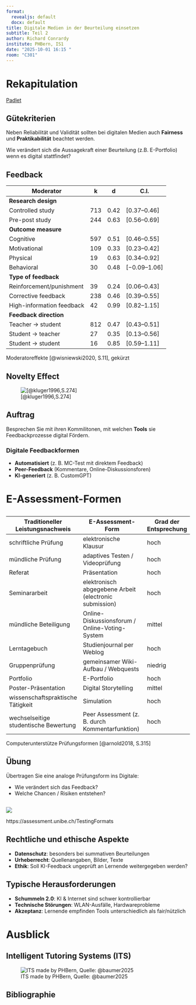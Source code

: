 ```yaml
---
format: 
  revealjs: default
  docx: default
title: Digitale Medien in der Beurteilung einsetzen
subtitle: Teil 2
author: Richard Conrardy
institute: PHBern, IS1
date: "2025-10-01 16:15 "
room: "C301"
---
```


# Rekapitulation

[Padlet](https://phbern.padlet.org/richardconrardy/digitale-medien-in-der-beurteilung-rbqabyrpwfmvr9qy)


## Gütekriterien 

Neben Reliabilität und Validität sollten bei digitalen Medien auch **Fairness** und **Praktikabilität** beachtet werden.

Wie verändert sich die Aussagekraft einer Beurteilung (z.B. E-Portfolio) wenn es digital stattfindet?

## Feedback {.smaller}

::: {#tbl-letters}

| Moderator                  | k   | d    | C.I.            |
|----------------------------|-----|------|-----------------|
| **Research design**        |     |      |                 |
| Controlled study           | 713 | 0.42 | [0.37–0.46]     |
| Pre-post study             | 244 | 0.63 | [0.56–0.69]     |
| **Outcome measure**        |     |      |                 |
| Cognitive                  | 597 | 0.51 | [0.46–0.55]     |
| Motivational               | 109 | 0.33 | [0.23–0.42]     |
| Physical                   | 19  | 0.63 | [0.34–0.92]     |
| Behavioral                 | 30  | 0.48 | [−0.09–1.06]    |
| **Type of feedback**       |     |      |                 |
| Reinforcement/punishment   | 39  | 0.24 | [0.06–0.43]     |
| Corrective feedback        | 238 | 0.46 | [0.39–0.55]     |
| High-information feedback  | 42  | 0.99 | [0.82–1.15]     |
| **Feedback direction**     |     |      |                 |
| Teacher → student          | 812 | 0.47 | [0.43–0.51]     |
| Student → teacher          | 27  | 0.35 | [0.13–0.56]     |
| Student → student          | 16  | 0.85 | [0.59–1.11]     |


Moderatoreffekte [@wisniewski2020, S.11], gekürzt

:::

## Novelty Effect

![[@kluger1996,S.274]](Medien_Beurteilung/kluger1996.png){#fig-kluger}

## Auftrag {background-color="var(--bg-activity)"}

Besprechen Sie mit ihren Kommilitonen, mit welchen **Tools** sie Feedbackprozesse digital Fördern.

### Digitale Feedbackformen

- **Automatisiert** (z. B. MC-Test mit direktem Feedback)
- **Peer-Feedback** (Kommentare, Online-Diskussionsforen)
- **KI-generiert** (z. B. CustomGPT)


# E-Assessment-Formen

## {.smaller}

::: {#tbl-letters}

| Traditioneller Leistungsnachweis       | E-Assessment-Form                                     | Grad der Entsprechung |
|----------------------------------------|-------------------------------------------------------|------------------------|
| schriftliche Prüfung                   | elektronische Klausur                                 | hoch                   |
| mündliche Prüfung                      | adaptives Testen / Videoprüfung                       | hoch                   |
| Referat                                | Präsentation                                          | hoch                   |
| Seminararbeit                          | elektronisch abgegebene Arbeit (electronic submission)| hoch                   |
| mündliche Beteiligung                  | Online-Diskussionsforum / Online-Voting-System        | mittel                 |
| Lerntagebuch                           | Studienjournal per Weblog                             | hoch                   |
| Gruppenprüfung                         | gemeinsamer Wiki-Aufbau / Webquests                   | niedrig                |
| Portfolio                              | E-Portfolio                                           | hoch                   |
| Poster-Präsentation                    | Digital Storytelling                                  | mittel                 |
| wissenschaftspraktische Tätigkeit      | Simulation                                            | hoch                   |
| wechselseitige studentische Bewertung  | Peer Assessment (z. B. durch Kommentarfunktion)       | hoch                   |

Computerunterstütze Prüfungsformen [@arnold2018, S.315]

:::

## Übung {background-color="var(--bg-activity)"}

Übertragen Sie eine analoge Prüfungsform ins Digitale:  

* Wie verändert sich das Feedback?  
* Welche Chancen / Risiken entstehen?


##

[![](Medien_Beurteilung/TBA-Logo.svg)](https://assessment.unibe.ch/TestingFormats)

https://assessment.unibe.ch/TestingFormats

## Rechtliche und ethische Aspekte

- **Datenschutz**: besonders bei summativen Beurteilungen
- **Urheberrecht**: Quellenangaben, Bilder, Texte
- **Ethik**: Soll KI-Feedback ungeprüft an Lernende weitergegeben werden?

## Typische Herausforderungen

- **Schummeln 2.0**: KI & Internet sind schwer kontrollierbar
- **Technische Störungen**: WLAN-Ausfälle, Hardwareprobleme
- **Akzeptanz**: Lernende empfinden Tools unterschiedlich als fair/nützlich


# Ausblick

## Intelligent Tutoring Systems (ITS)

![ITS made by PHBern, Quelle: @baumer2025](Medien_Beurteilung/baumer.webp){#fig-its}

## Bibliographie